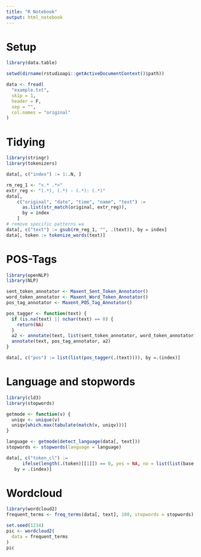 ```yaml
---
title: "R Notebook"
output: html_notebook
---
```


# Setup
```r
library(data.table)

setwd(dirname(rstudioapi::getActiveDocumentContext()$path))

data <- fread(
  "example.txt",
  skip = 1,
  header = F,
  sep = "",
  col.names = "original"
)
```


# Tidying
```r
library(stringr)
library(tokenizers)

data[, c("index") := 1:.N, ]

rm_reg_1 <- "<.* .*>"
extr_reg <- "(.*), (.*) - (.*): (.*)"
data[, 
    c("original", "date", "time", "name", "text") := 
      as.list(str_match(original, extr_reg)),
      by = index
    ]
# remove specific patterns wa
data[, c("text") := gsub(rm_reg_1, "", .(text)), by = index]
data[, token := tokenize_words(text)]

```

# POS-Tags
```r
library(openNLP)
library(NLP)

sent_token_annotator <- Maxent_Sent_Token_Annotator()
word_token_annotator <- Maxent_Word_Token_Annotator()
pos_tag_annotator <- Maxent_POS_Tag_Annotator()

pos_tagger <- function(text) {
  if (is.na(text) || nchar(text) == 0) {
    return(NA)
  }
  a2 <- annotate(text, list(sent_token_annotator, word_token_annotator))
  annotate(text, pos_tag_annotator, a2)
}

data[, c("pos") := list(list(pos_tagger(.(text)))), by =.(index)]
```

# Language and stopwords
```r
library(cld3)
library(stopwords)

getmode <- function(v) {
  uniqv <- unique(v)
  uniqv[which.max(tabulate(match(v, uniqv)))]
}

language <- getmode(detect_language(data[, text]))
stopwords <- stopwords(language = language)
```

```r
data[, c("token_cl") := 
      ifelse(length(.(token)[[1]]) == 0, yes = NA, no = list(list(base::Filter(function(x) !(x %in% stopwords), unlist(.(token)))))),
   by = .(index)]
```

# Wordcloud
```r
library(wordcloud2)
frequent_terms <- freq_terms(data[, text], 100, stopwords = stopwords)

set.seed(1234)
pic <- wordcloud2(
  data = frequent_terms
)
pic 
```